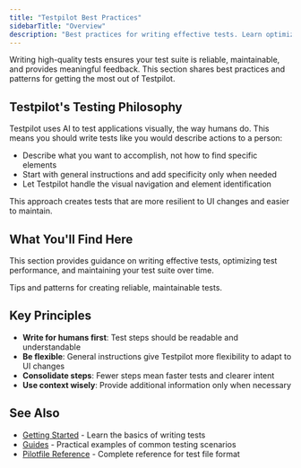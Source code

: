 ```yaml
---
title: "Testpilot Best Practices"
sidebarTitle: "Overview"
description: "Best practices for writing effective tests. Learn optimization techniques, testing philosophy, and maintainability patterns."
---
```


Writing high-quality tests ensures your test suite is reliable, maintainable, and provides meaningful feedback. This section shares best practices and patterns for getting the most out of Testpilot.

## Testpilot's Testing Philosophy

Testpilot uses AI to test applications visually, the way humans do. This means you should write tests like you would describe actions to a person:

- Describe what you want to accomplish, not how to find specific elements
- Start with general instructions and add specificity only when needed
- Let Testpilot handle the visual navigation and element identification

This approach creates tests that are more resilient to UI changes and easier to maintain.

## What You'll Find Here

This section provides guidance on writing effective tests, optimizing test performance, and maintaining your test suite over time.

<CardGroup cols={2}>
<Card title="How to Write Effective Tests" icon="check-circle" href="/docs/testpilot/best-practices/write-effective-tests">
  Tips and patterns for creating reliable, maintainable tests.
</Card>
</CardGroup>

## Key Principles

- **Write for humans first**: Test steps should be readable and understandable
- **Be flexible**: General instructions give Testpilot more flexibility to adapt to UI changes
- **Consolidate steps**: Fewer steps mean faster tests and clearer intent
- **Use context wisely**: Provide additional information only when necessary

## See Also

- [Getting Started](/docs/testpilot/getting-started) - Learn the basics of writing tests
- [Guides](/docs/testpilot/guides) - Practical examples of common testing scenarios
- [Pilotfile Reference](/docs/testpilot/pilotfile-reference) - Complete reference for test file format

